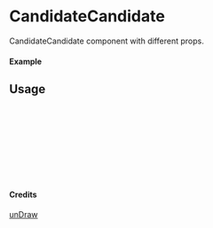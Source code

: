 
<Meta of={CandidateCandidate} title="unDraw/CandidateCandidate" />

# CandidateCandidate

CandidateCandidate component with different props.

#### Example

<Canvas of={CandidateCandidate.Primary} />

## Usage

```ts
import { CandidateCandidate } from "yadl-ui";

const Example = () => {
  return (
      <CandidateCandidate />
  );
};

export default Example;
```

#### Credits
[unDraw](https://undraw.co/illustrations)
